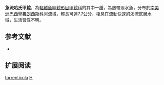 {{Speciesbox
| name = 急流哈氏甲鯰
| image = 
| image_width = 250px
| image_caption = 
| status = NE
| status_system = IUCN3.1
| genus = Harttia
| species = torrenticola
| authority = [[Oyakawa|Oyakawa]], 1993
| synonyms = 
}}

'''急流哈氏甲鯰'''，為[[輻鰭魚綱|輻鰭魚綱]][[鯰形目|鯰形目]][[甲鯰科|甲鯰科]]的其中一[[種|種]]，為熱帶淡水魚，分布於[[南美洲|南美洲]][[巴西|巴西]][[聖弗朗西斯科河|聖弗朗西斯科河]]流域，體長可達7.7公分，棲息在流動快速的溪流底層水域，生活習性不明。
==参考文献==
*{{FishBase_species|genus=Harttia|species=torrenticola|year=2014|month=11}}

== 扩展阅读 ==
{{refbegin}}
{{wikispecies-inline|Harttia torrenticola|急流哈氏甲鯰}}
{{refend}}
{{Taxonbar|from=Q3754138}}

[[Category:哈氏甲鯰屬|torrenticola]]
[[Category:1993年描述的魚類|H]]